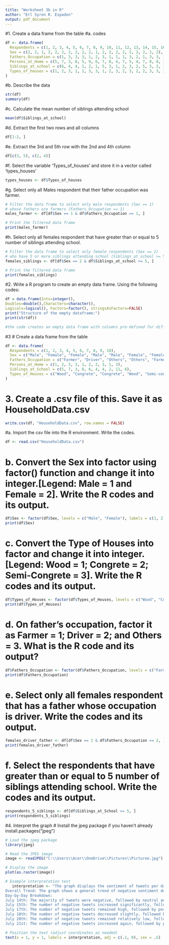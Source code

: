 ```yaml
---
title: "Worksheet 3b in R"
author: "Erl Syron R. Espadon"
output: pdf_document
---
```


#1. Create a data frame from the table
#a. codes
```r
df <- data.frame(
  Respondents = c(1, 2, 3, 4, 5, 6, 7, 8, 9, 10, 11, 12, 13, 14, 15, 16, 17, 18, 19, 20),
  Sex = c(2, 2, 1, 2, 2, 2, 2, 2, 2, 2, 1, 2, 2, 2, 2, 2, 2, 2, 1, 2),
  Fathers_Occupation = c(1, 3, 3, 3, 1, 2, 3, 1, 1, 1, 3, 2, 1, 3, 3, 1, 3, 1, 2, 1),
  Persons_at_Home = c(5, 7, 3, 8, 5, 9, 6, 7, 8, 4, 7, 5, 4, 7, 8, 8, 3, 11, 7, 6),
  Siblings_at_school = c(6, 4, 4, 1, 2, 1, 5, 3, 1, 2, 3, 2, 5, 5, 2, 1, 2, 5, 3, 2),
  Types_of_houses = c(1, 2, 3, 1, 1, 3, 3, 1, 2, 3, 2, 3, 2, 2, 3, 3, 3, 3, 3, 2)
)
```
#b. Describe the data
```r
str(df)
summary(df)
```
#c. Calculate the mean number of siblings attending school
```r
mean(df$Siblings_at_school)
```
#d. Extract the first two rows and all columns
```r

df[1:2, ]
```
#e. Extract the 3rd and 5th row with the 2nd and 4th column
```r

df[c(3, 5), c(2, 4)]
```
#f. Select the variable 'Types_of_houses' and store it in a vector called 'types_houses'
```r
types_houses <- df$Types_of_houses
```
#g. Select only all Males respondent that their father occupation was farmer.
```r
# Filter the data frame to select only male respondents (Sex == 1) 
# whose fathers are farmers (Fathers_Occupation == 1)
males_farmer <- df[df$Sex == 1 & df$Fathers_Occupation == 1, ]

# Print the filtered data frame
print(males_farmer)
```
#h. Select only all females respondent that have greater than or equal to 5 number of siblings attending school. 
```r
# Filter the data frame to select only female respondents (Sex == 2)
# who have 5 or more siblings attending school (Siblings_at_school >= 5)
females_siblings <- df[df$Sex == 2 & df$Siblings_at_school >= 5, ]

# Print the filtered data frame
print(females_siblings)
```



#2. Write a R program to create an empty data frame. Using the following codes:
```r
df = data.frame(Ints=integer(),
Doubles=double(),Characters=character(),
Logicals=logical(), Factors=factor(), stringsAsFactors=FALSE)
print("Structure of the empty dataframe:") 
print(str(df))

#the code creates an empty data frame with columns pre-defined for different data types, ready to be filled with data later.
```


#3
# Create a data frame from the table
```r
df <- data.frame(
  Respondents = c(1, 2, 3, 4, 5, 6, 7, 8, 9, 10),
  Sex = c("Male", "Female", "Female", "Male", "Male", "Female", "Female", "Male", "Female", "Male"),
  Fathers_Occupation = c("Farmer", "Driver", "Others", "Others", "Farmer", "Driver", "Driver", "Others", "Farmer", "Others"),
  Persons_at_Home = c(1, 2, 3, 3, 1, 2, 2, 3, 1, 3),
  Siblings_at_School = c(5, 7, 3, 8, 6, 4, 4, 2, 11, 6),
  Types_of_Houses = c("Wood", "Congrete", "Congrete", "Wood", "Semi-congrete", "Semi-congrete", "Wood", "Semi-congrete", "Semi-congrete", "Congrete")
)
```
# 3. Create a .csv file of this. Save it as HouseholdData.csv
```r
write.csv(df, "HouseholdData.csv", row.names = FALSE)
```
#a. Import the csv file into the R environment. Write the codes.
```r
df <- read.csv("HouseholdData.csv")
```
# b. Convert the Sex into factor using factor() function and change it into integer.[Legend: Male = 1 and Female = 2]. Write the R codes and its output.
```r
df$Sex <- factor(df$Sex, levels = c("Male", "Female"), labels = c(1, 2))
print(df$Sex)
```
# c. Convert the Type of Houses into factor and change it into integer. [Legend: Wood = 1; Congrete = 2; Semi-Congrete = 3]. Write the R codes and its output.
```r
df$Types_of_Houses <- factor(df$Types_of_Houses, levels = c("Wood", "Congrete", "Semi-congrete"), labels = c(1, 2, 3))
print(df$Types_of_Houses)
```
# d. On father’s occupation, factor it as Farmer = 1; Driver = 2; and Others = 3. What is the R code and its output?
```r
df$Fathers_Occupation <- factor(df$Fathers_Occupation, levels = c("Farmer", "Driver", "Others"), labels = c(1, 2, 3))
print(df$Fathers_Occupation)
```
# e. Select only all females respondent that has a father whose occupation is driver. Write the codes and its output.
```r
females_driver_father <- df[df$Sex == 2 & df$Fathers_Occupation == 2, ]
print(females_driver_father)
```
# f. Select the respondents that have greater than or equal to 5 number of siblings attending school. Write the codes and its output.
```r
respondents_5_siblings <- df[df$Siblings_at_School >= 5, ]
print(respondents_5_siblings)
```


#4. Interpret the graph
# Install the jpeg package if you haven't already
install.packages("jpeg")

```r
# Load the jpeg package
library(jpeg)

# Read the JPEG image
image <- readJPEG("C:\\Users\\Acer\\OneDrive\\Pictures\\Picturee.jpg") 

# Display the image
plot(as.raster(image))

# Example interpretation text
   interpretation <- "The graph displays the sentiment of tweets per day from July 14th to July 21st, 2020. Each day is represented by a group of three bars, representing the count of tweets with a negative, neutral, or positive sentiment.
Overall Trend: The graph shows a general trend of negative sentiment dominating throughout the week, with a slight increase in positive sentiment on July 20th.
Day-by-Day Breakdown:
July 14th: The majority of tweets were negative, followed by neutral and then positive.
July 15th: The number of negative tweets increased significantly, followed by neutral and then positive.
July 17th: The number of negative tweets remained high, followed by positive and then neutral.
July 18th: The number of negative tweets decreased slightly, followed by positive and then neutral.
July 20th: The number of negative tweets remained relatively low, followed by neutral and then positive.
July 21st: The number of negative tweets increased again, followed by positive and then neutral."

# Position the text (adjust coordinates as needed)
text(x = 1, y = 1, labels = interpretation, adj = c(.1, 0), cex = .5)
```